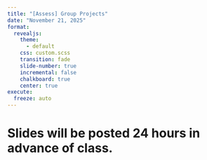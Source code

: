 ```yaml
---
title: "[Assess] Group Projects"
date: "November 21, 2025"
format: 
  revealjs:
    theme:
      - default
    css: custom.scss
    transition: fade
    slide-number: true
    incremental: false 
    chalkboard: true
    center: true
execute:
  freeze: auto
---
```


# Slides will be posted 24 hours in advance of class.
